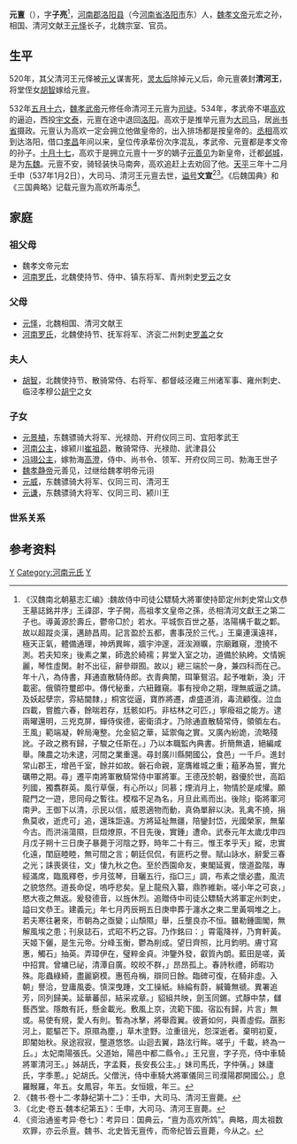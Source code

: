 '''元亶'''（{{bd|6世紀|？|537年|1月2日|catIdx=Y}}），字'''子亮'''<ref>《汉魏南北朝墓志汇编》:魏故侍中司徒公驃騎大將軍使持節定州刺史常山文恭王墓誌銘并序」王諱邵，字子開，高祖孝文皇帝之孫，丞相清河文獻王之第二子也。導黃源於壽丘，鬱帝□於」若水。平城恢百世之基，洛陽構千載之鄴。故以超蹤炎漢，邁跡昌周。記言盈於五都，書事茂於三代。」王稟連漢遠祥，極天正氣，體備通理，神炳異眸，牆宇沖邃，涯涘淵曠，宗廟難窺，澄撓不測。若夫知來」後素之業，師逸於綺襦；昇堂入室之功，道備於紈絝。文情婉麗，琴性虛閑。射不出征，辭參辯囿。故以」總三端於一身，兼四科而在己。年十八，為侍書，拜通直散騎侍郎。衣青典闈，珥筆鴛沼。起予唯新，渙」汗載密。俄領符璽郎中。傳代秘重，六紐難窺。事有授命之期，理無威逼之請。及妖起孽宗，雰結閫隸，」桐宮從逼，寶胙將遷，虐盛道消，毒流顧復。泣血四載，嘗膽六春，餘喘若存，尪骸如朽。非枯林之可匹，」寧癈祖之能方。逮兩曜還明，三兇克屏，蟬侍俟德，密衛須才。乃除通直散騎常侍，領領左右。王風」範端凝，幹局淹整。允金貂之華，延禦侮之實。又廣內紛詭，流略殘訛。子政之務有歸，子駿之任斯在。」乃以本職監內典書。折簡無遺，絕編咸舉。陳農之功未逮，河間之業重還。尋封廣川縣開國公，食邑」一千戶。進封常山郡王，增邑千室，餘并如故。磐石命親，寔膺維城之重；蒩茅為誓，實允礪帶之期。尋」遷平南將軍散騎常侍中軍將軍。王德茂於朝，器優於世，高蹈列國，獨翥群英。風行草偃，有心所以」同慕；煙消月上，物情於是咸懽。願龍門之一遊，思同母之暫往。模楷不足為名，月旦此焉而出。後除」衛將軍河南尹。王御下以清，示民以信，威恩適物而動，真偽單辭以決。乳禽不撓，捐魚莫收，逝虎可」追，還珠詎遠。方將延祉無疆，陪鑾封岱，光國榮家，無輩今古。而洪湍蕩隰，巨燬燎原，不目先後，實鍾」遭命。武泰元年太歲戊申四月戊子朔十三日庚子暴薨于河陰之野，時年二十有三。惟王孝乎天」縱，忠實化遠，閨庭睦睦，無可間之言；朝廷侃侃，有匪朽之譽。賦山詠水，辭愛三春之光；誄喪褒往，文」悽九秋之色。至於西園命友，東閣延賓，懷道盈階，專經滿席，臨風釋卷，步月弦琴，目曬五行，指□三」調，布素之懷必盡，風流之貌悠然。道長命促，嗚呼悲矣。皇上龍飛入纂，鼎胙維新。嗟小年之可哀，」愍大夜之無返。爰發德音，以旌休烈。追贈侍中司徒公驃騎大將軍定州刺史，謚曰文恭王。建義元」年七月丙辰朔五日庚申葬于瀍水之東二里黃堈堆之上。若夫寒往暑來，市朝為之亟變；山頹隰」舉，丘壟良亦不恒。雖勒鍾圖閣，無解風埃之患；刊泉誌石，式昭不朽之容。乃作銘曰：」霄電降祥，乃育軒黃。天姬下儷，是生元帝。分峰玉衡，鬱為削成。望日齊照，比月鈞明。膚寸寫惠，觸石」抽英。弄璋伊在，璧粹金貞。沖鑒外發，叡質內朗。藍田是嗟，黃中招賞。曾墉已祕，清潭自廣。皎皎不群，」昂昂孤上。春詩秋禮，師暇功殊。彫蟲綠綺，盡麗窮模。惠苞舟稱，辯同日餘。臨碑可復，在騎非虛。入朝」譽洽，登庸風委。慎深曳踵，文工操紙。絲綸有蔚，緘籥無禠。異署追芳，同列歸美。延華蕃邸，結采戎章。」貂組共映，劍玉同鏘。式靜中禁，讎藝西堂。隱敵有託，懸金載光。敷風上京，流範下國。宿訟有歸，片言」無或。易使有規，愛人有則。暫為冰擊，將舉霞翼。彼蒼如何，與善虛假。躓影河上，罷驅芒下。原隰為塵，」草木塗野。泣重徂光，怨深逝者。棄明初夏，即閽始秋。泉途寂寂，壟道悠悠。山迴去翼，路泫行眸。嗟乎」千載，終為一丘。」太妃南陽張氏。父道始，陽邑中都二縣令。」王兄亶，字子亮，侍中車騎將軍清河王。」姊胡氏，字孟蕤，長安長公主。」妹司馬氏，字仲蒨。」妹廬氏，字季蔥。」妃胡氏。父僧洸，侍中車騎大將軍儀同三司濮陽郡開國公。」息羅睺羅，年五。女鳳容，年五。女恒娥，年三。</ref>，[[河南郡|河南郡]][[洛阳县|洛阳县]]（今[[河南省|河南省]][[洛阳市|洛阳市]]东）人，[[魏孝文帝|魏孝文帝]]元宏之孙，相国、清河文献王[[元怿|元怿]]长子，北魏宗室、官员。

==  生平 ==

520年，其父清河王元怿被[[元乂|元乂]]谋害死，[[灵太后|灵太后]]除掉元乂后，命元亶袭封'''清河王'''，将堂侄女[[胡智_(清河王妃)|胡智]]嫁给元亶。

532年[[五月十六|五月十六]]，[[魏孝武帝|魏孝武帝]]元修任命清河王元亶为[[司徒|司徒]]。534年，孝武帝不堪[[高欢|高欢]]的逼迫，西投[[宇文泰|宇文泰]]，元亶在途中退回[[洛阳|洛阳]]。高欢于是推举元亶为[[大司马|大司马]]，居[[尚书省|尚书省]]摄政。元亶认为高欢一定会拥立他做皇帝的，出入排场都是按皇帝的。[[丞相|丞相]]高欢到达洛阳，借口[[孝昌_(年号)|孝昌]]年间以来，皇位传承辈份次序混乱，孝武帝、元亶都是孝文帝的孙子。[[十月十七|十月十七]]，高欢于是拥立元亶十一岁的嫡子[[元善见|元善见]]为新皇帝，迁都[[邺城|邺城]]，是为[[东魏|东魏]]。元亶不安，骑轻装快马南奔，高欢追赶上去劝回了他。[[天平_(东魏)|天平]]三年十二月壬申（537年1月2日），大司马、清河王元亶去世，[[谥号|谥号]]'''文宣'''<ref>《魏书·卷十二·孝静纪第十二》：壬申，大司马、清河王亶薨。</ref><ref>《北史·卷五·魏本纪第五》：壬申，大司马、清河王亶薨。</ref>。《后魏国典》和《三国典略》记载元亶为高欢所毒杀<ref>《资治通鉴考异·卷七》：考异曰：国典云，“亶为高欢所鸩”。典略，周太祖数欢罪，亦云杀亶。魏书、北史皆无亶传，而帝纪皆云亶薨，今从之。</ref>。

==家庭 ==
===祖父母===
*魏孝文帝元宏
*[[罗夫人_(北魏)|河南罗氏]]，北魏使持节、侍中、镇东将军、青州刺史[[罗云_(北魏)|罗云]]之女

===父母===
*[[元怿|元怿]]，北魏相国、清河文献王
*[[河南罗氏|河南罗氏]]，北魏使持节、抚军将军、济衮二州刺史[[罗盖|罗盖]]之女

===夫人===
*[[胡智|胡智]]，北魏使持节、散骑常侍、右将军、都督岐泾雍三州诸军事、雍州刺史、临泾孝穆公[[胡宁|胡宁]]之女

===子女===
*[[元景植|元景植]]，东魏骠骑大将军、光禄勋、开府仪同三司、宜阳孝武王
*[[河南公主_(元亶之女)|河南公主]]，嫁颍川[[崔祖昴|崔祖昴]]，散骑常侍、光禄勋、武津县公
*[[文襄敬皇后|冯翊公主]]，嫁勃海[[高澄|高澄]]，侍中、尚书令、领军、开府仪同三司、勃海王世子
*[[魏孝静帝|魏孝静帝]]元善见，过继给魏孝明帝元诩
*[[元威|元威]]，东魏骠骑大将军、仪同三司、清河王
*[[元谦|元谦]]，东魏骠骑大将军、仪同三司、颍川王

===世系关系===
<center>
{{chart/start}}
{{chart | | | | | | | | | Yu |Yu=[[罗云_(北魏)|罗云]]}}
{{chart | | | | | |,|-|-|-|(|}}
{{chart | Yh |v|Fr| | Ga |Yh=[[元宏|元宏]]|Fr=[[罗夫人_(北魏)|罗夫人]]|Ga=[[罗盖|罗盖]]}}
{{chart | | | |!| | | | | |!|}}
{{chart | | | Yy |-|v|-| Ls |Yy=[[元怿|元怿]]|Ls=河南罗氏}}
{{chart | | | | | | |!}}
{{chart | | | | | | Da |Da=元亶}}
{{chart/end}}
</center>

== 参考资料 ==
{{reflist}}  

[[Category:北魏宗室|Y]]
[[Category:河南元氏|Category:河南元氏]]
[[Category:谥文宣|Y]]